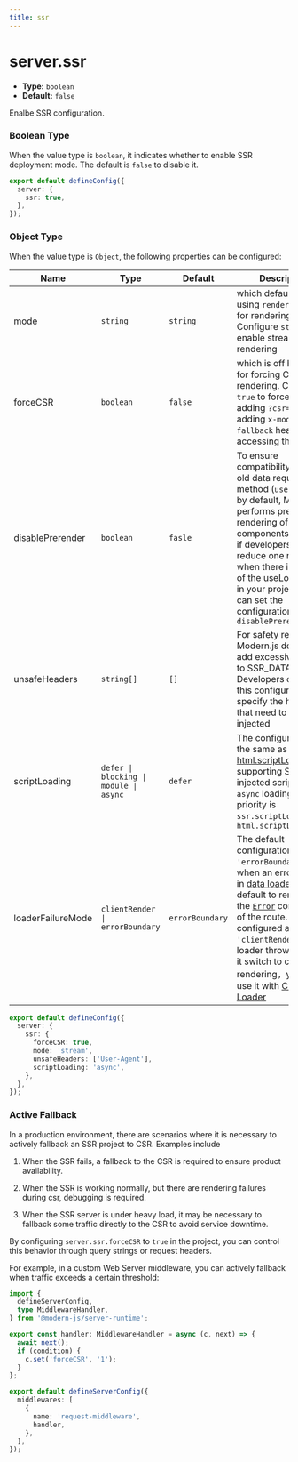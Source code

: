 ```yaml
---
title: ssr
---
```


# server.ssr

- **Type:** `boolean`
- **Default:** `false`

Enalbe SSR configuration.

### Boolean Type

When the value type is `boolean`, it indicates whether to enable SSR deployment mode. The default is `false` to disable it.

```ts title="modern.config.ts"
export default defineConfig({
  server: {
    ssr: true,
  },
});
```

### Object Type

When the value type is `Object`, the following properties can be configured:

| Name              | Type                                   | Default         | Description                                                                                                                                                                                                                                                                                                                                                                                                                                                                                    |
| ----------------- | -------------------------------------- | --------------- | ---------------------------------------------------------------------------------------------------------------------------------------------------------------------------------------------------------------------------------------------------------------------------------------------------------------------------------------------------------------------------------------------------------------------------------------------------------------------------------------------- |
| mode              | `string`                               | `string`        | which defaults to using `renderToString` for rendering. Configure `stream` to enable streaming rendering                                                                                                                                                                                                                                                                                                                                                                                       |
| forceCSR          | `boolean`                              | `false`         | which is off by default for forcing CSR rendering. Configure `true` to force CSR by adding `?csr=true` or adding `x-modern-ssr-fallback` header when accessing the page                                                                                                                                                                                                                                                                                                                        |
| disablePrerender  | `boolean`                              | `fasle`         | To ensure compatibility with the old data request method (`useLoader`), by default, Modern.js performs pre-rendering of components.However, if developers want to reduce one rendering when there is no use of the useLoader API in your project, you can set the configuration `disablePrerender=true`                                                                                                                                                                                        |
| unsafeHeaders     | `string[]`                             | `[]`            | For safety reasons, Modern.js does not add excessive content to SSR_DATA. Developers can use this configuration to specify the headers that need to be injected                                                                                                                                                                                                                                                                                                                                |
| scriptLoading     | `defer \| blocking \| module \| async` | `defer`         | The configuration is the same as [html.scriptLoading](/configure/app/html/script-loading), supporting SSR injected script set to `async` loading. The priority is `ssr.scriptLoading` > `html.scriptLoading`                                                                                                                                                                                                                                                                                   |
| loaderFailureMode | `clientRender \| errorBoundary`        | `errorBoundary` | The default configuration is `'errorBoundary'`, when an error occurs in [data loader](/en/guides/basic-features/data/data-fetch.html#data-loader-recommended), it will default to rendering the [`Error`](/en/guides/basic-features/routes.html#errorboundary) component of the route. When configured as `'clientRender'`, if a loader throws an error, it switch to client-side rendering，you can use it with [Client Loader](/en/guides/basic-features/data/data-fetch.html#client-loader) |

```ts title="modern.config.ts"
export default defineConfig({
  server: {
    ssr: {
      forceCSR: true,
      mode: 'stream',
      unsafeHeaders: ['User-Agent'],
      scriptLoading: 'async',
    },
  },
});
```

### Active Fallback

In a production environment, there are scenarios where it is necessary to actively fallback an SSR project to CSR. Examples include

1. When the SSR fails, a fallback to the CSR is required to ensure product availability.

2. When the SSR is working normally, but there are rendering failures during csr, debugging is required.

3. When the SSR server is under heavy load, it may be necessary to fallback some traffic directly to the CSR to avoid service downtime.

By configuring `server.ssr.forceCSR` to `true` in the project, you can control this behavior through query strings or request headers.

For example, in a custom Web Server middleware, you can actively fallback when traffic exceeds a certain threshold:

```ts title="server/modern.server.ts"
import {
  defineServerConfig,
  type MiddlewareHandler,
} from '@modern-js/server-runtime';

export const handler: MiddlewareHandler = async (c, next) => {
  await next();
  if (condition) {
    c.set('forceCSR', '1');
  }
};

export default defineServerConfig({
  middlewares: [
    {
      name: 'request-middleware',
      handler,
    },
  ],
});
```
